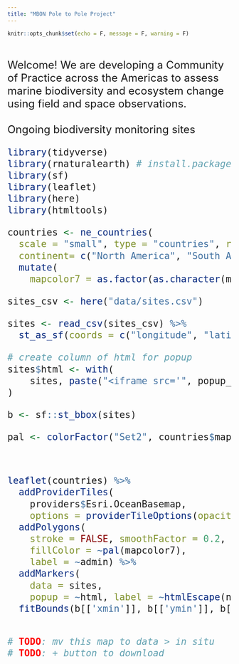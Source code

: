 ```yaml
---
title: "MBON Pole to Pole Project"
---
```


```r
knitr::opts_chunk$set(echo = F, message = F, warning = F)
```
<br>
<br>
<font size="5">
Welcome! We are developing a Community of Practice across the Americas to assess marine biodiversity and ecosystem change using field and space observations.
<br>
<br>
Ongoing biodiversity monitoring sites  

```r
library(tidyverse)
library(rnaturalearth) # install.packages("rnaturalearth")
library(sf)
library(leaflet)
library(here)
library(htmltools)

countries <- ne_countries(
  scale = "small", type = "countries", returnclass = "sf",
  continent= c("North America", "South America")) %>%
  mutate(
    mapcolor7 = as.factor(as.character(mapcolor7)))

sites_csv <- here("data/sites.csv")

sites <- read_csv(sites_csv) %>%
  st_as_sf(coords = c("longitude", "latitude"), crs = 4326)

# create column of html for popup
sites$html <- with(
    sites, paste("<iframe src='", popup_url, "'></iframe>", sep="")
)

b <- sf::st_bbox(sites)

pal <- colorFactor("Set2", countries$mapcolor7)



leaflet(countries) %>%
  addProviderTiles(
    providers$Esri.OceanBasemap,
    options = providerTileOptions(opacity = 0.5, maxZoom = 20)) %>%
  addPolygons(
    stroke = FALSE, smoothFactor = 0.2, fillOpacity = 0.8,
    fillColor = ~pal(mapcolor7),
    label = ~admin) %>%
  addMarkers(
    data = sites,
    popup = ~html, label = ~htmlEscape(name)) %>%
  fitBounds(b[['xmin']], b[['ymin']], b[['xmax']], b[['ymax']])


# TODO: mv this map to data > in situ
# TODO: + button to download
```
